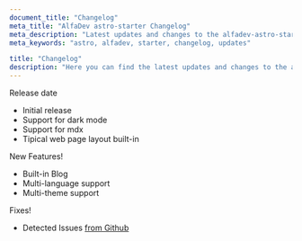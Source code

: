 ```yaml
---
document_title: "Changelog"
meta_title: "AlfaDev astro-starter Changelog"
meta_description: "Latest updates and changes to the alfadev-astro-starter template."
meta_keywords: "astro, alfadev, starter, changelog, updates"

title: "Changelog"
description: "Here you can find the latest updates and changes to the alfadev-astro-starter template."
---
```


<Changelog date="v1.0.0 - Nov 27th 2024">
<Badge type="info">Release date</Badge>

- Initial release
- Support for dark mode
- Support for mdx
- Tipical web page layout built-in

</Changelog>

<Changelog date="Comming Soon...">
<Badge type="success">New Features!</Badge>

- Built-in Blog
- Multi-language support
- Multi-theme support

<Badge type="warning">Fixes!</Badge>

- Detected Issues <span class="underline text-blue-500">[from Github](https://github.com/diego-alfadev/alfadev-astro-starter/issues)</span>

</Changelog>

